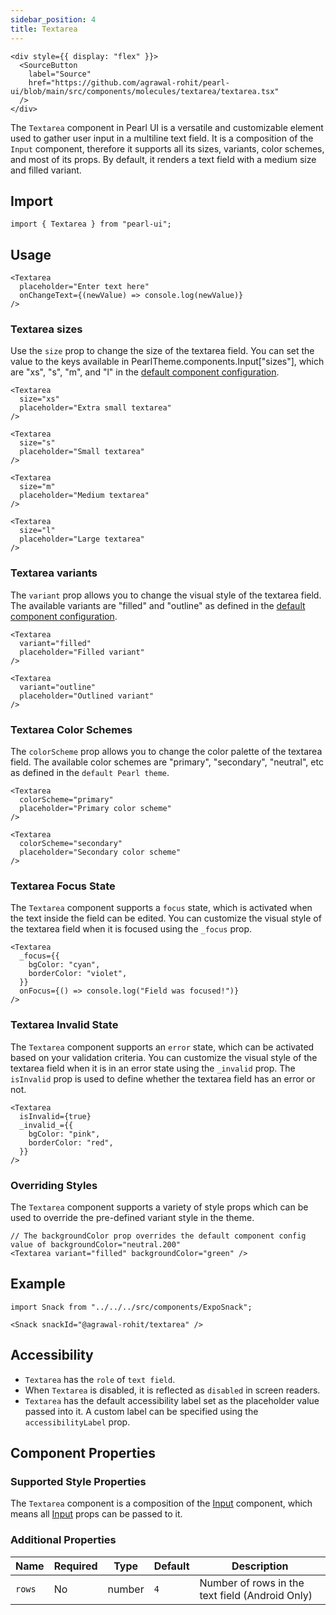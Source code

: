 ```yaml
---
sidebar_position: 4
title: Textarea
---
```


```tsx
<div style={{ display: "flex" }}>
  <SourceButton
    label="Source"
    href="https://github.com/agrawal-rohit/pearl-ui/blob/main/src/components/molecules/textarea/textarea.tsx"
  />
</div>
```

The `Textarea` component in Pearl UI is a versatile and customizable element used to gather user input in a multiline text field. It is a composition of the `Input` component, therefore it supports all its sizes, variants, color schemes, and most of its props. By default, it renders a text field with a medium size and filled variant.

## Import

```tsx
import { Textarea } from "pearl-ui";
```

## Usage

```tsx
<Textarea
  placeholder="Enter text here"
  onChangeText={(newValue) => console.log(newValue)}
/>
```

### Textarea sizes

Use the `size` prop to change the size of the textarea field. You can set the value to the keys available in PearlTheme.components.Input["sizes"], which are "xs", "s", "m", and "l" in the [default component configuration](https://github.com/agrawal-rohit/pearl-ui/blob/main/src/components/molecules/input/input.config.ts).

```tsx
<Textarea
  size="xs"
  placeholder="Extra small textarea"
/>

<Textarea
  size="s"
  placeholder="Small textarea"
/>

<Textarea
  size="m"
  placeholder="Medium textarea"
/>

<Textarea
  size="l"
  placeholder="Large textarea"
/>
```

### Textarea variants

The `variant` prop allows you to change the visual style of the textarea field. The available variants are "filled" and "outline" as defined in the [default component configuration](https://github.com/agrawal-rohit/pearl-ui/blob/main/src/components/molecules/input/input.config.ts).

```tsx
<Textarea
  variant="filled"
  placeholder="Filled variant"
/>

<Textarea
  variant="outline"
  placeholder="Outlined variant"
/>
```

### Textarea Color Schemes

The `colorScheme` prop allows you to change the color palette of the textarea field. The available color schemes are "primary", "secondary", "neutral", etc as defined in the `default Pearl theme`.

```tsx
<Textarea
  colorScheme="primary"
  placeholder="Primary color scheme"
/>

<Textarea
  colorScheme="secondary"
  placeholder="Secondary color scheme"
/>
```

### Textarea Focus State

The `Textarea` component supports a `focus` state, which is activated when the text inside the field can be edited. You can customize the visual style of the textarea field when it is focused using the `_focus` prop.

```tsx
<Textarea
  _focus={{
    bgColor: "cyan",
    borderColor: "violet",
  }}
  onFocus={() => console.log("Field was focused!")}
/>
```

### Textarea Invalid State

The `Textarea` component supports an `error` state, which can be activated based on your validation criteria. You can customize the visual style of the textarea field when it is in an error state using the `_invalid` prop. The `isInvalid` prop is used to define whether the textarea field has an error or not.

```tsx
<Textarea
  isInvalid={true}
  _invalid_={{
    bgColor: "pink",
    borderColor: "red",
  }}
/>
```

### Overriding Styles

The `Textarea` component supports a variety of style props which can be used to override the pre-defined variant style in the theme.

```tsx
// The backgroundColor prop overrides the default component config value of backgroundColor="neutral.200"
<Textarea variant="filled" backgroundColor="green" />
```

## Example

```tsx
import Snack from "../../../src/components/ExpoSnack";

<Snack snackId="@agrawal-rohit/textarea" />
```

## Accessibility

- `Textarea` has the `role` of `text field`.
- When `Textarea` is disabled, it is reflected as `disabled` in screen readers.
- `Textarea` has the default accessibility label set as the placeholder value passed into it. A custom label can be specified using the `accessibilityLabel` prop.

## Component Properties

### Supported Style Properties

The `Textarea` component is a composition of the [Input](./input) component, which means all [Input](./input) props can be passed to it.

### Additional Properties

| Name   | Required | Type          | Default | Description                                     |
| ------ | -------- | ------------- | ------- | ----------------------------------------------- |
| `rows` | No       | number | `4`     | Number of rows in the text field (Android Only) |
